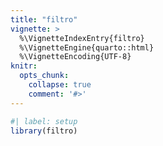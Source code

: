 ```yaml
---
title: "filtro"
vignette: >
  %\VignetteIndexEntry{filtro}
  %\VignetteEngine{quarto::html}
  %\VignetteEncoding{UTF-8}
knitr:
  opts_chunk:
    collapse: true
    comment: '#>'
---
```


```r
#| label: setup
library(filtro)
```
